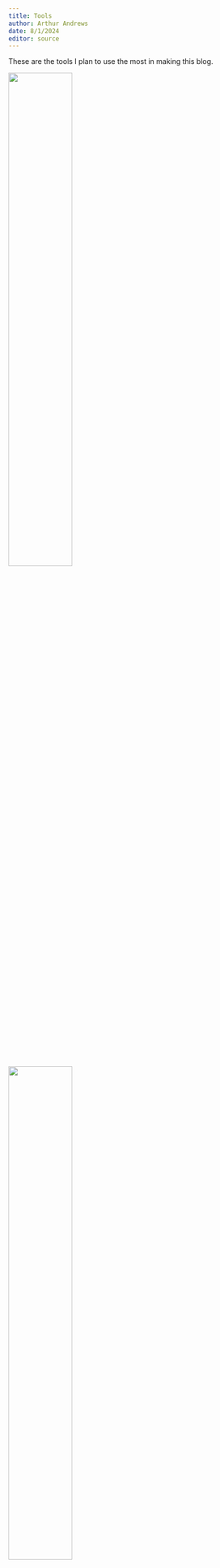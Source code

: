 ```yaml
---
title: Tools
author: Arthur Andrews
date: 8/1/2024
editor: source
---
```


These are the tools I plan to use the most in making this blog.

::: {layout-ncol=4}

![](../../images/other/R_logo.png){width="50%"}

![](../../images/other/baseballr_logo.png){width="50%"}

![](../../images/other/logo-quarto.png){width="50%"}

![](../../images/other/github-pages-examples.png){width="50%"}

::::

  - **R** - *programming language*
  - **baseballr** - *an R interface to MLB data*
  - **quarto** - *publishing data-rich documents from code*
  - **GitHub Pages** - *hosting code and web pages*

